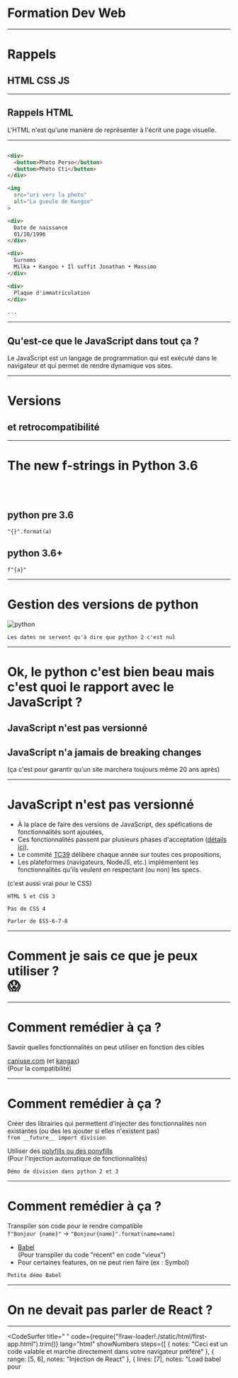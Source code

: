 



# Formation Dev Web

---

# Rappels

## HTML CSS JS

---

<LinkCS />


## Rappels HTML

L'HTML n'est qu'une manière de représenter à l'écrit une page visuelle.

---

<LinkCS step={false} />


```HTML

<div>
  <button>Photo Perso</button>
  <button>Photo Cti</button>
</div>

<img
  src="uri vers la photo"
  alt="La gueule de Kangoo"
>

<div>
  Date de naissance
  01/10/1996
</div>

<div>
  Surnoms
  Milka • Kangoo • Il suffit Jonathan • Massimo
</div>

<div>
  Plaque d'immatriculation
</div>

...
```

---


## Qu'est-ce que le JavaScript dans tout ça ?

<Appear>
  <div>
    <p style={{ fontSize: theme.fontSizes[2] }}>
      Le JavaScript est un langage de programmation qui est exécuté dans le navigateur et qui permet de rendre dynamique
      vos sites.
    </p>
  </div>
  <Chrono />
</Appear>

---

# Versions

## et retrocompatibilité

---

# The new f-strings in Python 3.6

<br />
<br />

## python pre 3.6

`"{}".format(a)`

## python 3.6+

`f"{a}"`

---

# Gestion des versions de python

![python](./static/images/python-2-3.png)

```notes
Les dates ne servent qu'à dire que python 2 c'est nul
```

---

# Ok, le python c'est bien beau mais c'est quoi le rapport avec le JavaScript ?

<Appear>
  <div>
    <h2 style={{ fontSize: theme.fontSizes[3], margin: "2em" }}>JavaScript n'est pas versionné</h2>
  </div>
  <div>
    <h2 style={{ fontSize: theme.fontSizes[3] }}>JavaScript n'a jamais de breaking changes</h2>
    <span>(ça c'est pour garantir qu'un site marchera toujours même 20 ans après)</span>
  </div>
</Appear>

---

# JavaScript n'est pas versionné

- À la place de faire des versions de JavaScript, des spéfications de fonctionnalités sont ajoutées,
- Ces fonctionnalités passent par plusieurs phases d'acceptation ([détails ici](https://tc39.github.io/process-document/)),
- Le commité [TC39](https://github.com/tc39/proposals) délibère chaque année sur toutes ces propositions,
- Les plateformes (navigateurs, NodeJS, etc.) implémentent les fonctionnalités qu'ils veulent en respectant (ou non) les specs.

(c'est aussi vrai pour le CSS)

```notes
HTML 5 et CSS 3

Pas de CSS 4

Parler de ES5-6-7-8
```

---

<div>
  <h1 style={{ fontSize: "10em" }}>
    <span style={{ fontSize: "2rem", lineHeight: "2rem" }}>Comment je sais ce que je peux utiliser ?</span>
    <br />
    😱
  </h1>
</div>

---

# Comment remédier à ça ?

Savoir quelles fonctionnalités on peut utiliser en fonction des cibles

[caniuse.com](https://caniuse.com/) (et [kangax](http://kangax.github.io/)) <br/>
(Pour la compatibilité)

---

# Comment remédier à ça ?

Créer des librairies qui permettent d'injecter des fonctionnalités non existantes (ou des les ajouter si elles n'existent pas) <br/>
`from __future__ import division`

Utiliser des [polyfills ou des ponyfills](https://kikobeats.com/polyfill-ponyfill-and-prollyfill/) <br/>
(Pour l'injection automatique de fonctionnalités)

```notes
Démo de division dans python 2 et 3
```

---

# Comment remédier à ça ?

Transpiler son code pour le rendre compatible <br/>
`f"Bonjour {name}"` -> `"Bonjour{name}".format(name=name)`

- [Babel](https://babeljs.io/) <br/>
  (Pour transpiler du code "récent" en code "vieux")
- Pour certaines features, on ne peut rien faire (ex : Symbol)

```notes
Petite démo Babel
```

---

# On ne devait pas parler de React ?

---

<CodeSurfer
  title=" "
  code={require("!!raw-loader!./static/html/first-app.html").trim()}
  lang="html"
  showNumbers
  steps={[
    { notes: "Ceci est un code valable et marche directement dans votre navigateur préféré" },
    { range: [5, 6], notes: "Injection de React" },
    { lines: [7], notes: "Load babel pour <script type='text/babel'>" },
    { lines: [10, 38], notes: "Balise qui sera écrasée lorsque React sera loadé" },
    { lines: [12, 39], notes: "Block de code transpilé par Babel puis exécuté par le navigateur" },
    { lines: [20], range: [13, 16], notes: "On définit un composant React" },
    { range: [26, 33], notes: "La méthode render correspond à ce que le composant va afficher" },
    {
      tokens: { 29: [5, 6, 7, 8, 9, 10, 11, 12, 13, 14, 15, 16, 17] },
      range: [22, 24],
      notes: "Lorsqu'on vient changer le contenu de l'input, la fonction handleChange est appelée"
    },
    {
      ranges: [[22, 24], [17, 19]],
      notes: "lorsque setState est appelé, this.state (initialisé au constructor) est modifié"
    },
    {
      tokens: { 29: [18, 19, 20, 21, 22, 23, 24, 25, 26, 27] },
      lines: [26, 30],
      notes: "La méthode render est appelée de nouveau et la valeur du state est injecté dans l'HTML"
    }
  ]}
/>

---

# Résultat

<iframe
  style={{ border: "none" }}
  src={`data:text/html;charset=utf-8,${require("!!raw-loader!./static/html/first-app.html")}`}
/>

---

# Comment définir un composant React

Avec une classe

```jsx
class MyComponent extends React.Component {
  render() {
    return <div>Ceci est le minimum requis pour créer un composant</div>;
  }
}
```

Avec une fonction

```jsx
function MyComponent(props) {
  return <div>Ceci est le minimum requis pour créer un composant</div>;
}
```

Avec une fonction fléchée

```jsx
const MyComponent = props => <div>Ceci est le minimum requis pour créer un composant</div>;
```

---

## Depuis React 16.8, il n'y a plus aucune différence en terme de possibilités entre un composant classe et un composant fonction.

[Équivalence entre hooks and lifecycle](https://twitter.com/prchdk/status/1056960391543062528?s=09)

---

<CodeSurfer
  title="Okay, on va dire que je te suis. Mais c'est quoi ces < > dans ton render ?"
  code={require("!!raw-loader!./static/html/first-app.html")
    .split("\n")
    .filter((_, i) => i >= 25 && i < 33)
    .join("\n")}
/>

---

# JSX

Ce n'est pas de l'html, c'est du JSX

```jsx
const App = (
  <Element prop1={value1} props2={value2}>
    <Child1 />
    <Child2 />
  </Element>
);
```

Sucre syntaxique pour (converti par Babel) :

```jsx
const App = React.createElement(
  Element,
  { prop1: value1, props2: value2 },
  React.createElement(Child1, null),
  React.createElement(Child2, null)
);
```

Notes : il faut que React soit importé pour que le composant fonctionne car Babel réécrit votre fichier avec `React.createElement`

---

# Règles éléments React

Tout élément a une racine unique, si jamais vous voulez afficher plusieurs éléments JSX sans parent, utilisez `<React.Fragment>`

Don't

```jsx
const App = (
  <h1>title</h1>
  <h2>sub title</h2>
);
```

Do

```jsx
const App = (
  <React.Fragment>
    <h1>title</h1>
    <h2>sub title</h2>
  </React.Fragment>
);
```

---

# Règles éléments React

On utilise `{espression js}` pour injecter du code JS

Vous pouvez injecter des variables :

```jsx
const name = "World";

const App = <label>{name}</label>;
```

Ou n'importe quelle expression valide en JS :

```jsx
const condition = Math.random() > 0.5;

const App = <p style={{ visibility: condition ? "visible" : "hidden" }}>You {condition ? "can" : "can't"} see me</p>;
```

---

# Règles éléments React

Si vous voulez afficher une liste d'éléments JSX, il faut que vous leur donniez un attribut `key` qui permet de les traquer

```jsx
const characters = [
  {
    id: 0,
    name: "Tintin"
  },
  {
    id: 1,
    name: "Capitaine Haddock"
  },
  {
    id: 2,
    name: "Professeur Tournesol"
  },
  {
    id: 3,
    name: "Dupont"
  },
  {
    id: 4,
    name: "Dupond"
  }
];

const listOfCharacters = characters.map(character => <li key={character.id}>{character.name}</li>);

const App = <ul>{listOfCharacters}</ul>;
```

---

# Règles éléments React

- Si un composant retourne `null`, il n'affichera rien
- Les props et state d'un composant se doivent d'être pures (c.à.d non modifié)
- React fait la différence entre un élément HTML et un élément React grâce à la casse :

```jsx
const Li = ({ children, title }) => (
  <li className="list" title={title}>
    {children}
  </li>
);

// Jamais appelé
const ul = ({ children }) => <ul class="list-warpper">{children}</ul>;

const App = () => (
  <div>
    {/* div HTML */}
    <ul>
      {/* ul HTML */}
      <Li title="a">A</Li> {/* Li défini au dessus */}
      <Li title="b">B</Li>
    </ul>
  </div>
);
```

---

# Classes

---

<CodeSurfer
  title="Il est possible de de rajouter des méthodes qui vont être exécutées à des moments différents"
  code={require("!raw-loader!./static/js/SimpleComponent.js")
    .split("\n")
    .filter((_, i) => i > 1 && i <= 33)
    .join("\n")}
  steps={[
    {},
    { range: [2, 8], notes: "constructor est appelée lorsque le composant est crée" },
    { range: [22, 31], notes: "Puis render est appelée pour créer ce qui va être affiché" },
    {
      range: [10, 12],
      notes: "componentDidMount est appelée une fois que le composant a été monté dans le DOM (avec le visuel chargé)"
    },
    {
      range: [22, 31],
      notes: "render est ré-appelé à chaque fois que le composant doit subir un update"
    },
    {
      range: [14, 16],
      notes: "et après chaque update puis chaque mise-à-jour du DOM, componentDidUpdate est appelée"
    },
    {
      range: [18, 20],
      notes:
        "Losque composant va être retiré du DOM complètement, componentWillUnmount est appelé (utile pour supprimer des listeners)"
    }
  ]}
  showNumbers
/>

---


# Différentes méthodes disponibles

[Documentation complète](https://reactjs.org/docs/react-component.html)

<div style={{ display: "flex", flexDirection: "row" }}>
  <LifeCycle style={{ maxHeight: "80vh", height: "100%", flex: 2 }} />
  <div style={{ flex: 1, marginTop: "5em", fontSize: theme.fontSizes[2] }}>
    <p>
      Toutes les méthodes avec <b>UNSAFE</b> ne devraient plus être utilisées car vont être supprimées avec React 17.
    </p>
    <br />
    <p>
      Toutes les méthodes avec <b>STATIC</b> sont des méthodes de classe et pas d'instance.
    </p>
  </div>
</div>

---

# Hooks

---

<CodeSurfer
  title="Il est possible de de rajouter des méthodes qui vont être exécutées à des moments différents"
  code={require("!raw-loader!./static/js/SimpleHook.js")
    .split("\n")
    .filter((_, i) => i > 1 && i <= 24)
    .join("\n")}
  steps={[
    { notes: "Tout le corps de la fonction sauf ce qui est dans useEffect va être appelé" },
    {
      ranges: [[4, 5], [9, 9]],
      notes: "ce premier useEffect est appelé (équivalent à did mount)"
    },
    {
      range: [11, 13],
      notes: "puis ce deuxième useEffect est appelé (aussi un did mount)"
    },
    {
      notes: "et après chaque update toute la fonction sauf ce qui est dans useEffect va être reappelée"
    },
    {
      range: [11, 13],
      notes: "puis le deuxième useEffect est appelé (équivelent did update)"
    },
    {
      range: [6, 8],
      notes: "enfin, le callback du premier useEffect est appelé (équivalent will unmount)"
    }
  ]}
  showNumbers
/>

---

# Difference hooks vs component

[Documentation complète](https://reactjs.org/docs/hooks-overview.html)

Règles des hooks :

- L'ordre d'appel des hooks ont une importance
- Ne pas définir un hook dans un if
- Tous les hooks doivent commencés par "use" (même les hooks customs)

Bénéfices des hooks :

- À la place d'avoir un state "global" par composant, il faut définir un `useState` par variable de state
- useEffect permet d'avoir un contrôle plus précis du cycle de vie du composant en incluant au sein d'une même fonction les équivalents de `componentDidMount`, `componentDidUpdate`, `componentWillUnmount`, `shouldComponentUpdate` et `componentWillUpdate`
- Meilleure ségmentation de la logique pour les events listeners

Défaults :

- Nouvelle logique => développeurs moins habitués => moins lisible
- Donne facilement du code moins lisible

---

<CodeSurfer
  title="Passer des paramètres à des composants"
  code={require("!raw-loader!./static/js/Logic.js").trim()}
  showNumbers
/>
